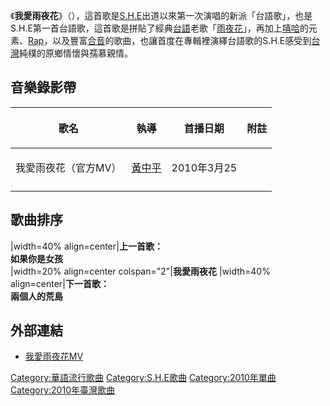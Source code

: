 {{Infobox song 
| type = single
| Name           = 我愛雨夜花
| Format         = [[CD|CD]]
| Artist         = [[S.H.E|S.H.E]]
| from Album     = [[SHERO|SHERO]]
| Released       = 2010年3月26日
| Language       = 
| Genre          = [[民謠|民謠]]、[[嘻哈|嘻哈]]、[[台語流行音樂|台語流行音樂]] 
| Length         = 4:04            
| Reviews        = 
| Producer	 = [[袁惟仁|袁惟仁]]、J.Wu       
| Label          = [[華研國際音乐|華研國際音乐]]
| composer      =張錫安、[[鄧雨賢|鄧雨賢]] 
|lyricist= 張錫安、[[周添旺|周添旺]]
| prev_title = [[安靜了|安靜了]]
| prev_year = 2008
}}

《'''我愛雨夜花'''》（{{lang-en|'''I Love Rainy Night Flower'''}}），這首歌是[[S.H.E|S.H.E]]出道以來第一次演唱的新派「台語歌」，也是S.H.E第一首台語歌，這首歌是拼貼了經典[[台語|台語]]老歌「[[雨夜花|雨夜花]]」，再加上[[嘻哈|嘻哈]]的元素、[[Rap|Rap]]，以及豐富[[合音|合音]]的歌曲，也讓首度在專輯裡演繹台語歌的S.H.E感受到[[台灣|台灣]]純樸的原鄉情懷與孺慕親情。

== 音樂錄影帶 ==
{| class="wikitable"
! 歌名 !! 執導 !! 首播日期 !! 附註 
|-
| 我愛雨夜花（官方MV）|| [[黃中平|黃中平]] ||2010年3月25||
|-
|}


== 歌曲排序 ==
{{start box}}
|width=40% align=center|'''上一首歌：'''<br>'''如果你是女孩'''<br>
|width=20% align=center colspan="2"|'''我愛雨夜花'''
|width=40% align=center|'''下一首歌：'''<br>'''兩個人的荒島'''<br>
{{end box}}

==外部連結==
*[https://www.youtube.com/watch?v=nDdGUuWxXGE 我愛雨夜花MV] {{Wayback|url=https://www.youtube.com/watch?v=nDdGUuWxXGE |date=20210502195600 }}

{{S.H.E|state=collapsed}}

{{Song-stub}}
{{Single-stub}}

[[Category:華語流行歌曲|Category:華語流行歌曲]]
[[Category:S.H.E歌曲|Category:S.H.E歌曲]]
[[Category:2010年單曲|Category:2010年單曲]]
[[Category:2010年臺灣歌曲|Category:2010年臺灣歌曲]]
